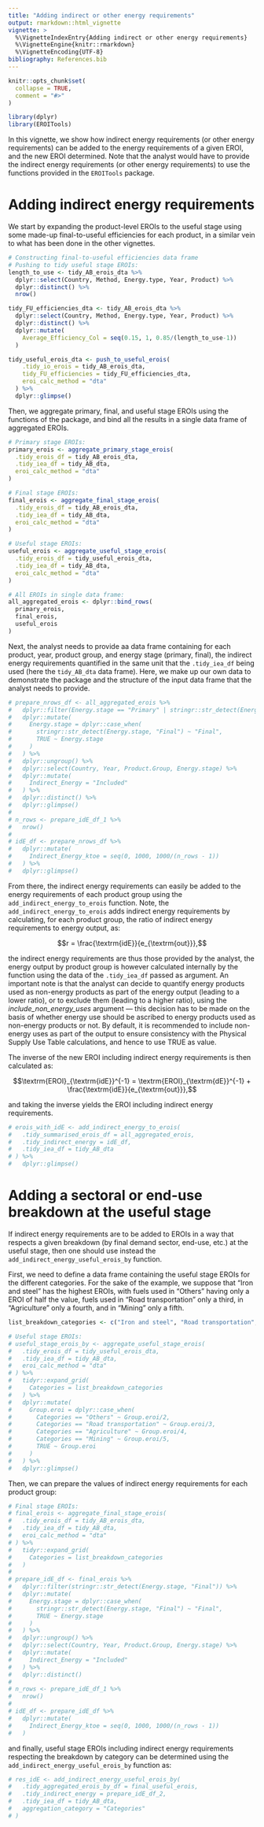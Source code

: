 ```yaml
---
title: "Adding indirect or other energy requirements"
output: rmarkdown::html_vignette
vignette: >
  %\VignetteIndexEntry{Adding indirect or other energy requirements}
  %\VignetteEngine{knitr::rmarkdown}
  %\VignetteEncoding{UTF-8}
bibliography: References.bib
---
```


```r
knitr::opts_chunk$set(
  collapse = TRUE,
  comment = "#>"
)
```

```r
library(dplyr)
library(EROITools)
```

In this vignette, we show how indirect energy requirements (or other energy requirements) can be added to the energy requirements of a given EROI, and the new EROI determined. Note that the analyst would have to provide the indirect energy requirements (or other energy requirements) to use the functions provided in the `EROITools` package.


# Adding indirect energy requirements

We start by expanding the product-level EROIs to the useful stage using some made-up final-to-useful efficiencies for each product, in a similar vein to what has been done in the other vignettes.


```r
# Constructing final-to-useful efficiencies data frame
# Pushing to tidy useful stage EROIs:
length_to_use <- tidy_AB_erois_dta %>% 
  dplyr::select(Country, Method, Energy.type, Year, Product) %>% 
  dplyr::distinct() %>% 
  nrow()

tidy_FU_efficiencies_dta <- tidy_AB_erois_dta %>% 
  dplyr::select(Country, Method, Energy.type, Year, Product) %>% 
  dplyr::distinct() %>% 
  dplyr::mutate(
    Average_Efficiency_Col = seq(0.15, 1, 0.85/(length_to_use-1))
  )

tidy_useful_erois_dta <- push_to_useful_erois(
    .tidy_io_erois = tidy_AB_erois_dta,
    tidy_FU_efficiencies = tidy_FU_efficiencies_dta,
    eroi_calc_method = "dta"
  ) %>%
  dplyr::glimpse()
```

Then, we aggregate primary, final, and useful stage EROIs using the functions of the package, and bind all the results in a single data frame of aggregated EROIs.

```r
# Primary stage EROIs:
primary_erois <- aggregate_primary_stage_erois(
  .tidy_erois_df = tidy_AB_erois_dta,
  .tidy_iea_df = tidy_AB_dta,
  eroi_calc_method = "dta"
)

# Final stage EROIs:
final_erois <- aggregate_final_stage_erois(
  .tidy_erois_df = tidy_AB_erois_dta,
  .tidy_iea_df = tidy_AB_dta,
  eroi_calc_method = "dta"
)

# Useful stage EROIs:
useful_erois <- aggregate_useful_stage_erois(
  .tidy_erois_df = tidy_useful_erois_dta,
  .tidy_iea_df = tidy_AB_dta,
  eroi_calc_method = "dta"
)

# All EROIs in single data frame:
all_aggregated_erois <- dplyr::bind_rows(
  primary_erois,
  final_erois,
  useful_erois
)
```


Next, the analyst needs to provide aa data frame containing for each product, year, product group, and energy stage (primary, final), the indirect energy requirements quantified in the same unit that the `.tidy_iea_df` being used (here the `tidy_AB_dta` data frame). Here, we make up our own data to demonstrate the package and the structure of the input data frame that the analyst needs to provide.


```r
# prepare_nrows_df <- all_aggregated_erois %>% 
#   dplyr::filter(Energy.stage == "Primary" | stringr::str_detect(Energy.stage, "Final")) %>% 
#   dplyr::mutate(
#     Energy.stage = dplyr::case_when(
#       stringr::str_detect(Energy.stage, "Final") ~ "Final",
#       TRUE ~ Energy.stage
#     )
#   ) %>% 
#   dplyr::ungroup() %>% 
#   dplyr::select(Country, Year, Product.Group, Energy.stage) %>% 
#   dplyr::mutate(
#     Indirect_Energy = "Included"
#   ) %>% 
#   dplyr::distinct() %>% 
#   dplyr::glimpse()
# 
# n_rows <- prepare_idE_df_1 %>% 
#   nrow()
# 
# idE_df <- prepare_nrows_df %>% 
#   dplyr::mutate(
#     Indirect_Energy_ktoe = seq(0, 1000, 1000/(n_rows - 1))
#   ) %>% 
#   dplyr::glimpse()
```

From there, the indirect energy requirements can easily be added to the energy requirements of each product group using the `add_indirect_energy_to_erois` function. Note, the `add_indirect_energy_to_erois` adds indirect energy requirements by calculating, for each product group, the ratio of indirect energy requirements to energy output, as:

$$r = \frac{\textrm{idE}}{e_{\textrm{out}}},$$

the indirect energy requirements are thus those provided by the analyst, the energy output by product group is however calculated internally by the function using the data of the `.tidy_iea_df` passed as argument. An important note is that the analyst can decide to quantify energy products used as non-energy products as part of the energy output (leading to a lower ratio), or to exclude them (leading to a higher ratio), using the *include_non_energy_uses* argument --- this decision has to be made on the basis of whether energy use should be ascribed to energy products used as non-energy products or not. By default, it is recommended to include non-energy uses as part of the output to ensure consistency with the Physical Supply Use Table calculations, and hence to use TRUE as value.

The inverse of the new EROI including indirect energy requirements is then calculated as:

$$\textrm{EROI}_{\textrm{idE}}^{-1} = \textrm{EROI}_{\textrm{dE}}^{-1} + \frac{\textrm{idE}}{e_{\textrm{out}}},$$

and taking the inverse yields the EROI including indirect energy requirements.

```r
# erois_with_idE <- add_indirect_energy_to_erois(
#   .tidy_summarised_erois_df = all_aggregated_erois,
#   .tidy_indirect_energy = idE_df,
#   .tidy_iea_df = tidy_AB_dta
# ) %>% 
#   dplyr::glimpse()
```


# Adding a sectoral or end-use breakdown at the useful stage

If indirect energy requirements are to be added to EROIs in a way that respects a given breakdown (by final demand sector, end-use, etc.) at the useful stage, then one should use instead the `add_indirect_energy_useful_erois_by` function.

First, we need to define a data frame containing the useful stage EROIs for the different categories. For the sake of the example, we suppose that "Iron and steel" has the highest EROIs, with fuels used in "Others" having only a EROI of half the value, fuels used in "Road transportation" only a third, in "Agriculture" only a fourth, and in "Mining" only a fifth.

```r
list_breakdown_categories <- c("Iron and steel", "Road transportation", "Agriculture", "Mining", "Others")

# Useful stage EROIs:
# useful_stage_erois_by <- aggregate_useful_stage_erois(
#   .tidy_erois_df = tidy_useful_erois_dta,
#   .tidy_iea_df = tidy_AB_dta,
#   eroi_calc_method = "dta"
# ) %>% 
#   tidyr::expand_grid(
#     Categories = list_breakdown_categories
#   ) %>% 
#   dplyr::mutate(
#     Group.eroi = dplyr::case_when(
#       Categories == "Others" ~ Group.eroi/2,
#       Categories == "Road transportation" ~ Group.eroi/3,
#       Categories == "Agriculture" ~ Group.eroi/4,
#       Categories == "Mining" ~ Group.eroi/5,
#       TRUE ~ Group.eroi
#     )
#   ) %>% 
#   dplyr::glimpse()
```

Then, we can prepare the values of indirect energy requirements for each product group:

```r
# Final stage EROIs:
# final_erois <- aggregate_final_stage_erois(
#   .tidy_erois_df = tidy_AB_erois_dta,
#   .tidy_iea_df = tidy_AB_dta,
#   eroi_calc_method = "dta"
# ) %>% 
#   tidyr::expand_grid(
#     Categories = list_breakdown_categories
#   )
# 
# prepare_idE_df <- final_erois %>% 
#   dplyr::filter(stringr::str_detect(Energy.stage, "Final")) %>% 
#   dplyr::mutate(
#     Energy.stage = dplyr::case_when(
#       stringr::str_detect(Energy.stage, "Final") ~ "Final",
#       TRUE ~ Energy.stage
#     )
#   ) %>% 
#   dplyr::ungroup() %>% 
#   dplyr::select(Country, Year, Product.Group, Energy.stage) %>% 
#   dplyr::mutate(
#     Indirect_Energy = "Included"
#   ) %>% 
#   dplyr::distinct()
# 
# n_rows <- prepare_idE_df_1 %>% 
#   nrow()
# 
# idE_df <- prepare_idE_df %>% 
#   dplyr::mutate(
#     Indirect_Energy_ktoe = seq(0, 1000, 1000/(n_rows - 1))
#   )
```

and finally, useful stage EROIs including indirect energy requirements respecting the breakdown by category can be determined using the `add_indirect_energy_useful_erois_by` function as:

```r
# res_idE <- add_indirect_energy_useful_erois_by(
#   .tidy_aggregated_erois_by_df = final_useful_erois,
#   .tidy_indirect_energy = prepare_idE_df_2,
#   .tidy_iea_df = tidy_AB_dta,
#   aggregation_category = "Categories"
# )
```